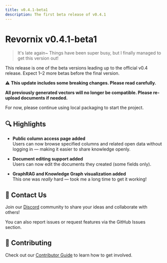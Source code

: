 ```yaml
---
title: v0.4.1-beta1
description: The first beta release of v0.4.1
---
```


# Revornix v0.4.1-beta1

> It's late again~ Things have been super busy, but I finally managed to get this version out!

This release is one of the beta versions leading up to the official v0.4 release. Expect 1–2 more betas before the final version.

⚠️ **This update includes some breaking changes. Please read carefully.**

**All previously generated vectors will no longer be compatible. Please re-upload documents if needed.**

For now, please continue using local packaging to start the project.

## 🔍 Highlights

- **Public column access page added**  
  Users can now browse specified columns and related open data without logging in — making it easier to share knowledge openly.

- **Document editing support added**  
  Users can now edit the documents they created (some fields only).

- **GraphRAG and Knowledge Graph visualization added**  
  This one was *really* hard — took me a long time to get it working!

## 📣 Contact Us

Join our [Discord](https://discord.com/invite/3XZfz84aPN) community to share your ideas and collaborate with others!

You can also report issues or request features via the GitHub Issues section.

## 🤝 Contributing

Check out our [Contributor Guide](https://revornix.com/docs/developer/contribute) to learn how to get involved.